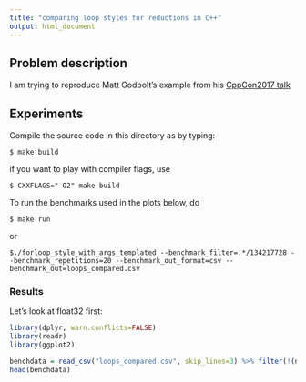 ```yaml
---
title: "comparing loop styles for reductions in C++"
output: html_document
---
```


## Problem description

I am trying to reproduce Matt Godbolt's example from his [CppCon2017 talk](https://www.youtube.com/watch?v=bSkpMdDe4g4&list=PLHTh1InhhwT6bwIpRk0ZbCA0N2p1taxd6&index=5)


## Experiments 

Compile the source code in this directory as by typing:
```
$ make build
```
if you want to play with compiler flags, use
```
$ CXXFLAGS="-O2" make build
```

To run the benchmarks used in the plots below, do 
```
$ make run
```
or 

```
$./forloop_style_with_args_templated --benchmark_filter=.*/134217728 --benchmark_repetitions=20 --benchmark_out_format=csv --benchmark_out=loops_compared.csv
```

### Results

Let's look at float32 first:

```r
library(dplyr, warn.conflicts=FALSE)
library(readr)
library(ggplot2)

benchdata = read_csv("loops_compared.csv", skip_lines=3) %>% filter(!(name != "mean" || name != "stddev"))
head(benchdata)

```

<!-- ```{r comparison_plot, echo=FALSE, fig.width = 12} -->

<!-- triad_plot = ggplot(triad_df,aes(array_size,mn,color=api)) + theme_bw() -->
<!-- triad_plot = triad_plot + geom_line() + facet_wrap(~ rocm_version) -->
<!-- triad_plot = triad_plot + geom_point(size=3) -->
<!-- triad_plot = triad_plot + geom_errorbar(aes(ymin = mn-sd, ymax = mn+sd), width = 0.1) -->
<!-- triad_plot = triad_plot + ggtitle("AMD Fiji R9 Nano, BabelStream Triad (c[:] = a[:] + d*b[:])")  -->
<!-- triad_plot = triad_plot + xlab("array size (float32)") + ylab("triad bandwidth / [GB/s]") -->
<!-- triad_plot = triad_plot + ylim(0,500) -->
<!-- triad_plot = triad_plot + scale_x_continuous(trans=log2_trans(), breaks = trans_breaks("log2", function(x) 2^x),  labels = trans_format("log2", math_format(2^.x))) -->

<!-- triad_plot -->
<!-- ``` -->
